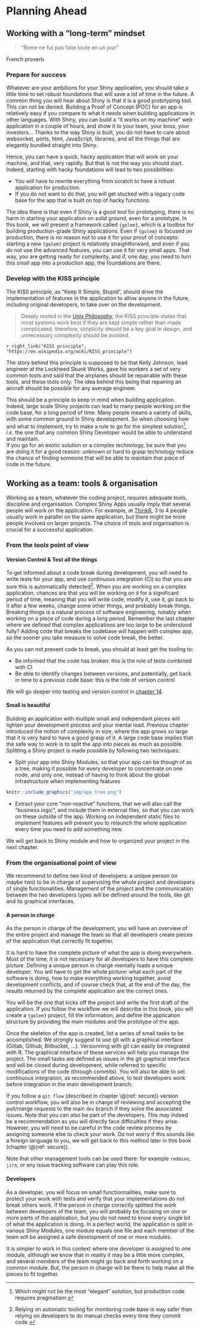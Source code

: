 # Planning Ahead {#planning}

## Working with a "long-term" mindset

> "Rome ne fut pas faite toute en un jour"

French proverb

### Prepare for success

Whatever are your ambitions for your Shiny application, you should take a little time to set robust foundations that will save a lot of time in the future.
A common thing you will hear about Shiny is that it is a good prototyping tool. 
This can not be denied.
Building a Proof of Concept (POC) for an app is relatively easy if you compare to what it needs when building applications in other languages. 
With Shiny, you can build a "it works on my machine" web application in a couple of hours, and show it to your team, your boss, your investors...
Thanks to the way Shiny is built, you do not have to care about websocket, ports, html, JavaScript, libraries, and all the things that are elegantly bundled straight into Shiny. 

Hence, you can have a quick, hacky application that will work on your machine, and that, very rapidly. 
But that is not the way you should start. 
Indeed, starting with hacky foundations will lead to two possibilities:

+ You will have to rewrite everything from scratch to have a robust application for production.
+ If you do not want to do that, you will get stucked with a legacy code base for the app that is built on top of hacky functions.

The idea there is that even if Shiny is a good tool for prototyping, there is no harm in starting your application on solid ground, even for a prototype. 
In this book, we will present a framework called `{golem}`, which is a toolbox for building production-grade Shiny applications. 
Even if `{golem}` is focused on production, there is no reason not to use it for your proof of concepts: starting a new `{golem}` project is relatively straightforward, and even if you do not use the advanced features, you can use it for very small apps. 
That way, you are getting ready for complexity, and if, one day, you need to turn this small app into a production app, the foundations are there.

### Develop with the KISS principle

The KISS principle, as "Keep It Simple, Stupid", should drive the implementation of features in the application to allow anyone in the future, including original developers, to take over on the development.

> Deeply rooted in the [Unix Philosophy](http://www.catb.org/~esr/writings/taoup/html/ch01s07.html), the KISS principle states that most systems work best if they are kept simple rather than made complicated; therefore, simplicity should be a key goal in design, and unnecessary complexity should be avoided.

`r right_link("KISS principle", "https://en.wikipedia.org/wiki/KISS_principle")`

The story behind this principle is supposed to be that Kelly Johnson, lead engineer at the Lockheed Skunk Works, gave his workers a set of very common tools and said that the airplanes should be repairable with these tools, and these tools only. 
The idea behind this being that repairing an aircraft should be possible for any average engineer. 

This should be a principle to keep in mind when building application. 
Indeed, large scale Shiny projects can lead to many people working on the code base, for a long period of time. 
Many people means a variety of skills, with some common ground in Shiny development. 
So when choosing how and what to implement, try to make a rule to go for the simplest solution^[
Which might not be the most "elegant" solution, but production code requires pragmatism.
], _i.e._ the one that any common Shiny Developer would be able to understand and maintain.  
If you go for an exotic solution or a complex technology, be sure that you are doing it for a good reason: unknown or hard to grasp technology reduce the chance of finding someone that will be able to maintain that piece of code in the future. 

## Working as a team: tools & organisation

Working as a team, whatever the coding project, requires adequate tools, discipline and organisation. 
Complex Shiny Apps usually imply that several people will work on the application. 
For example, at [ThinkR](//rtask.thinkr.fr), 3 to 4 people usually work in parallel on the same application, but there might be more people involved on larger projects. 
The choice of tools and organisation is crucial for a successful application.

### From the tools point of view

#### Version Control & Test all the things

To get informed about a code break during development, you will need to write tests for your app, and use continuous integration (CI) so that you are sure this is automatically detected^[
Relying on automatic tooling for monitoring code base is way safer than relying on developers to do manual checks every time they commit code.
].
When you are working on a complex application, chances are that you will be working on it for a significant period of time, meaning that you will write code, modify it, use it, go back to it after a few weeks, change some other things, and probably break things. 
Breaking things is a natural process of software engineering, notably when working on a piece of code during a long period.
Remember the last chapter where we defined that complex applications are too large to be understood fully? 
Adding code that breaks the codebase will happen with complex app, so the sooner you take measure to solve code break, the better. 

As you can not prevent code to break, you should at least get the tooling to:

+ Be informed that the code has broken: this is the role of tests combined with CI
+ Be able to identify changes between versions, and potentially, get back in time to a previous code base: this is the role of version control

We will go deeper into testing and version control in [chapter 14](#step-secure).

#### Small is beautiful 

Building an application with multiple small and independant pieces will lighten your development process and your mental load.
Previous chapter introduced the notion of complexity in size, where the app grows so large that it is very hard to have a good grasp of it. 
A large code base implies that the safe way to work is to split the app into pieces as much as possible.  
Splitting a Shiny project is made possible by following two techniques: 

+ Split your app into Shiny Modules, so that your app can be though of as a tree, making it possible for every developer to concentrate on one node, and only one, instead of having to think about the global infrastructure when implementing features


```r
knitr::include_graphics("img/app_tree.png")
```

+ Extract your core "non-reactive" functions, that we will also call the "business logic", and include them in external files, so that you can work on these outside of the app.
Working on independent static files to implement features will prevent you to relaunch the whole application every time you need to add something new.

We will get back to Shiny module and how to organized your project in the next chapter. 

### From the organisational point of view

We recommend to define two kind of developers: a unique person (or maybe two) to be in charge of supervising the whole project and developers of single functionalities. Management of the project and the communication between the two developers types will be defined around the tools, like git and its graphical interfaces.  

#### A person in charge

As the person in charge of the development, you will have an overview of the entire project and manage the team so that all developers create pieces of the application that correctly fit together.

It is hard to have the complete picture of what the app is doing everywhere.
Most of the time, it is not necessary for all developers to have this complete picture.
Defining a unique person in charge mentally loads a unique developer.
You will have to get the whole picture: what each part of the software is doing, how to make everything working together, avoid development conflicts, and of course check that, at the end of the day, the results returned by the complete application are the correct ones. 

You will be the one that kicks off the project and write the first draft of the application.
If you follow the workflow we will describe in this book, you will create a `{golem}` project, fill the information, and define the application structure by providing the main modules and the prototype of the app. 

Once the skeleton of the app is created, list a series of small tasks to be accomplished. 
We strongly suggest to use git with a graphical interface (Gitlab, Github, Bitbucket, ...).
Versionning with git can easily be integrated with R. 
The graphical interface of these services will help you manage the project. 
The small tasks are defined as issues in the git graphical interface and will be closed during development, while referred to specific modifications of the code (through commits). 
You will also be able to set continuous integration, as recommended above, to test developers work before integration in the main development branch.

If you follow a `git flow` (described in chapter \\@(ref: secure)) version control workflow, you will also be in charge of reviewing and accepting the pull/merge requests to the main `dev` branch if they solve the associated issues.
Note that you can also be part of the developers.
This may indeed be a recommendation as you will directly face difficulties if they arise. 
However, you will need to be careful in the code review process by assigning someone else to check your work.
Do not worry if this sounds like a foreign language to you, we will get back to this method later in this book (chapter \\@(ref: secure)). 

Note that other management tools can be used there: for example `redmine`, `jira`, or any issue tracking software can play this role. 

#### Developers

As a developer, you will focus on small functionnalities, make sure to protect your work with tests and verify that your implementations do not break others work. 
If the person in charge correctly splitted the work between developers of the team, you will probably be focusing on one or more parts of the application, but you do not need to know every single bit of what the application is doing. 
In a perfect world, the application is split in various Shiny Modules, one module equals one file and each member of the team will be assigned a safe development of one or more modules.

It is simpler to work in this context where one developer is assigned to one module, although we know that in reality it may be a little more complex, and several members of the team might go back and forth working on a common module. 
But, the person in charge will be there to help make all the pieces to fit together.

 
